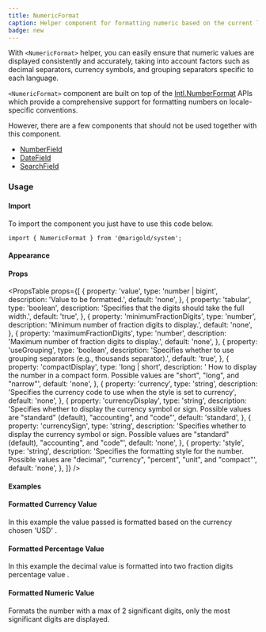 ```yaml
---
title: NumericFormat
caption: Helper component for formatting numeric based on the current language and locale-specific conventions.
badge: new
---
```


With `<NumericFormat>` helper, you can easily ensure that numeric values are displayed consistently and accurately, taking into account factors such as decimal separators, currency symbols, and grouping separators specific to each language.

`<NumericFormat>` component are built on top of the [Intl.NumberFormat](https://developer.mozilla.org/en-US/docs/Web/JavaScript/Reference/Global_Objects/Intl/NumberFormat) APIs which provide a comprehensive support for formatting numbers on locale-specific conventions.

However, there are a few components that should not be used together with this component.

- [NumberField](/components/form/number-field)
- [DateField](/components/form/datefield)
- [SearchField](/components/form/search-field)

### Usage

#### Import

To import the component you just have to use this code below.

```tsx
import { NumericFormat } from '@marigold/system';
```

#### Appearance

<AppearanceTable component={title} />

#### Props

<PropsTable
  props={[
    {
      property: 'value',
      type: 'number | bigint',
      description: 'Value to be formatted.',
      default: 'none',
    },
    {
      property: 'tabular',
      type: 'boolean',
      description: 'Specifies that the digits should take the full width.',
      default: 'true',
    },
    {
      property: 'minimumFractionDigits',
      type: 'number',
      description: 'Minimum number of fraction digits to display.',
      default: 'none',
    },
    {
      property: 'maximumFractionDigits',
      type: 'number',
      description: 'Maximum number of fraction digits to display.',
      default: 'none',
    },
    {
      property: 'useGrouping',
      type: 'boolean',
      description:
        'Specifies whether to use grouping separators (e.g., thousands separator).',
      default: 'true',
    },
    {
      property: 'compactDisplay',
      type: 'long | short',
      description:
        ' How to display the number in a compact form. Possible values are "short", "long", and "narrow"',
      default: 'none',
    },
    {
      property: 'currency',
      type: 'string',
      description:
        'Specifies the currency code to use when the style is set to currency',
      default: 'none',
    },
    {
      property: 'currencyDisplay',
      type: 'string',
      description:
        'Specifies whether to display the currency symbol or sign. Possible values are "standard" (default), "accounting", and "code"',
      default: 'standard',
    },
    {
      property: 'currencySign',
      type: 'string',
      description:
        'Specifies whether to display the currency symbol or sign. Possible values are "standard" (default), "accounting", and "code"',
      default: 'none',
    },
    {
      property: 'style',
      type: 'string',
      description:
        'Specifies the formatting style for the number. Possible values are "decimal", "currency", "percent", "unit", and "compact"',
      default: 'none',
    },
  ]}
/>

#### Examples

#### Formatted Currency Value

In this example the value passed is formatted based on the currency chosen 'USD' .

<ComponentDemo file="./currency-format.demo.tsx" />

#### Formatted Percentage Value

In this example the decimal value is formatted into two fraction digits percentage value .

<ComponentDemo file="./percent-format.demo.tsx" />

#### Formatted Numeric Value

Formats the number with a max of 2 significant digits, only the most significant digits are displayed.

<ComponentDemo file="./numeric-format.demo.tsx" />
